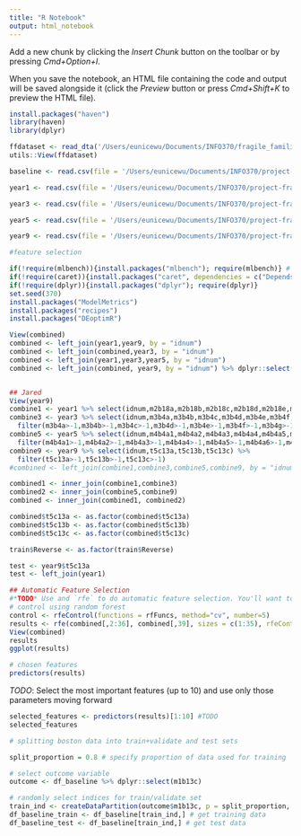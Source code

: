 ```yaml
---
title: "R Notebook"
output: html_notebook
---
```


Add a new chunk by clicking the *Insert Chunk* button on the toolbar or by pressing *Cmd+Option+I*.

When you save the notebook, an HTML file containing the code and output will be saved alongside it (click the *Preview* button or press *Cmd+Shift+K* to preview the HTML file).


```r
install.packages("haven")
library(haven)
library(dplyr)

ffdataset <- read_dta('/Users/eunicewu/Documents/INFO370/fragile_families/ALLMERGED_pub.dta')
utils::View(ffdataset)

```

```r
baseline <- read.csv(file = '/Users/eunicewu/Documents/INFO370/project-fragile-families/data/Baseline_Features.csv')
```

```r
year1 <- read.csv(file = '/Users/eunicewu/Documents/INFO370/project-fragile-families/data/Year1_Features.csv')
```

```r
year3 <- read.csv(file = '/Users/eunicewu/Documents/INFO370/project-fragile-families/data/Year3_Features.csv')
```

```r
year5 <- read.csv(file = '/Users/eunicewu/Documents/INFO370/project-fragile-families/data/Year5_Features.csv')
```

```r
year9 <- read.csv(file = '/Users/eunicewu/Documents/INFO370/project-fragile-families/data/Year9_Features.csv')
```

```r
#feature selection

if(!require(mlbench)){install.packages("mlbench"); require(mlbench)} # common datasets to use
if(!require(caret)){install.packages("caret", dependencies = c("Depends", "Suggests")); require(caret)} # ML package and its dependencies. This will take awhile!
if(!require(dplyr)){install.packages("dplyr"); require(dplyr)}
set.seed(370)
install.packages("ModelMetrics")
install.packages("recipes")
install.packages("DEoptimR")
```

```r
View(combined)
combined <- left_join(year1,year9, by = "idnum") 
combined <- left_join(combined,year3, by = "idnum")
combined <- left_join(year1,year3,year5, by = "idnum") 
combined <- left_join(combined, year9, by = "idnum") %>% dplyr::select(m2b18a,m2b18b,m2b18c,m2b18d,m2b18e,m2b18f,m2b18g,m2b18h,m3b4a,m3b4b,m3b4c,m3b4d,m3b4e,m3b4f,m3b4g,m3b4h,m3b4i,m3b4k,m3b4l,m4b4a,m4b4a1,m4b4a2,m4b4a3,m4b4a4,m4b4a5,m4b4a6,m4b4a7,m4b4a8,m4c3a,m4c3b,m4c3c,m4c3d,m4c3e,m4c3f,m4c3g,m4c3h,t5c13a,t5c13b,t5c13c)


## Jared
View(year9)
combine1 <- year1 %>% select(idnum,m2b18a,m2b18b,m2b18c,m2b18d,m2b18e,m2b18f,m2b18g,m2b18h) %>% filter(m2b18a>-1,m2b18b>-1,m2b18c>-1,m2b18d>-1,m2b18e>-1,m2b18f>-1,m2b18g>-1,m2b18h>-1)
combine3 <- year3 %>% select(idnum,m3b4a,m3b4b,m3b4c,m3b4d,m3b4e,m3b4f,m3b4g,m3b4h,m3b4i,m3b4k,m3b4l) %>% 
  filter(m3b4a>-1,m3b4b>-1,m3b4c>-1,m3b4d>-1,m3b4e>-1,m3b4f>-1,m3b4g>-1,m3b4h>-1,m3b4i>-1,m3b4k>-1,m3b4l>-1)
combine5 <- year5 %>% select(idnum,m4b4a1,m4b4a2,m4b4a3,m4b4a4,m4b4a5,m4b4a6,m4b4a7,m4b4a8,m4c3a,m4c3b,m4c3c,m4c3d,m4c3e,m4c3f,m4c3g,m4c3h) %>% 
  filter(m4b4a1>-1,m4b4a2>-1,m4b4a3>-1,m4b4a4>-1,m4b4a5>-1,m4b4a6>-1,m4b4a7>-1,m4b4a8>-1,m4c3a>-1,m4c3b>-1,m4c3c>-1,m4c3d>-1,m4c3e>-1,m4c3f>-1,m4c3g>-1,m4c3h>-1)
combine9 <- year9 %>% select(idnum,t5c13a,t5c13b,t5c13c) %>% 
  filter(t5c13a>-1,t5c13b>-1,t5c13c>-1)
#combined <- left_join(combine1,combine3,combine5,combine9, by = "idnum")

combined1 <- inner_join(combine1,combine3)
combined2 <- inner_join(combine5,combine9)
combined <- inner_join(combined1, combined2)

combined$t5c13a <- as.factor(combined$t5c13a)
combined$t5c13b <- as.factor(combined$t5c13b)
combined$t5c13c <- as.factor(combined$t5c13c)

train$Reverse <- as.factor(train$Reverse)

test <- year9$t5c13a
test <- left_join(year1)


```

```r
## Automatic Feature Selection
#*TODO* Use and `rfe` to do automatic feature selection. You'll want to pass in the control provided.
# control using random forest
control <- rfeControl(functions = rfFuncs, method="cv", number=5)
results <- rfe(combined[,2:36], combined[,39], sizes = c(1:35), rfeControl = control) # this will take AWHILE
View(combined)
results
ggplot(results)

# chosen features
predictors(results)
```

*TODO*: Select the most important features (up to 10) and use only those parameters moving forward

```r
selected_features <- predictors(results)[1:10] #TODO
selected_features
```



```r
# splitting boston data into train+validate and test sets

split_proportion = 0.8 # specify proportion of data used for training
```

```r
# select outcome variable
outcome <- df_baseline %>% dplyr::select(m1b13c)

# randomly select indices for train/validate set
train_ind <- createDataPartition(outcome$m1b13c, p = split_proportion, list = FALSE)
df_baseline_train <- df_baseline[train_ind,] # get training data
df_baseline_test <- df_baseline[train_ind,] # get test data


```

